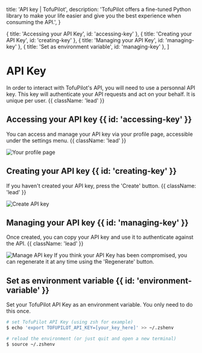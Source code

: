   title: 'API key | TofuPilot',
  description:
    'TofuPilot offers a fine-tuned Python library to make your life easier and give you the best experience when consuming the API.',
}

  { title: 'Accessing your API Key', id: 'accessing-key' },
  { title: 'Creating your API Key', id: 'creating-key' },
  { title: 'Managing your API Key', id: 'managing-key' },
  { title: 'Set as environment variable', id: 'managing-key' },
]

# API Key

In order to interact with TofuPilot's API, you will need to use a personnal API key. This key will authenticate your API requests and act on your behalf. It is unique per user. {{ className: 'lead' }}

## Accessing your API key {{ id: 'accessing-key' }}

You can access and manage your API key via your profile page, accessible under the settings menu. {{ className: 'lead' }}

<Image src="/profile-page.png" alt="Your profile page" />

## Creating your API key {{ id: 'creating-key' }}

If you haven't created your API key, press the 'Create' button. {{ className: 'lead' }}

<Image src="/api-key-create.png" alt="Create API key" />

## Managing your API key {{ id: 'managing-key' }}

Once created, you can copy your API key and use it to authenticate against the API. {{ className: 'lead' }}

<Image src="/api-key-manage.png" alt="Manage API key" />

<Note>
  If you think your API Key has been compromised, you can regenerate it at any
  time using the 'Regenerate' button.
</Note>

## Set as environment variable {{ id: 'environment-variable' }}

Set your TofuPilot API Key as an environment variable. You only need to do this once.

```bash
# set TofuPilot API Key (using zsh for example)
$ echo 'export TOFUPILOT_API_KEY=[your_key_here]' >> ~/.zshenv

# reload the environment (or just quit and open a new terminal)
$ source ~/.zshenv
```
